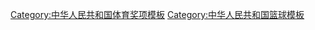 {{Navbox
|name = 新中国篮球50杰
|title = [[新中国篮球运动杰出贡献奖]]（1999年5月）
|image = [[File:Flag of the People's Republic of China.svg|100px]]
|listclass = hlist
|list1 =
* [[马清盛]]
* [[王利发]]
* [[王芳 (篮球运动员)|王　芳]]
* [[王治郅]]
* [[王非|王　非]]
* [[丛学娣]]
* [[田文惠]]
* [[白金申]]
* [[刘贵乙]]
* [[匡鲁彬]]
|list2 =
* [[华炳泉]]
* [[吕长新]]
* [[孙凤武]]
* [[巩晓彬]]
* [[牟作云]]
* [[余邦基]]
* [[吴忻水]]
* [[宋晓波 (篮球运动员)|宋晓波]]
* [[张卫平 (1949年)|张卫平]]
* [[张子沛]]
|list3 =
* [[张长禄]]
* [[张立军 (篮球运动员)|张立军]]
* [[张锡山]]
* [[李少芬]]
* [[李方膺 (篮球运动员)|李方膺]]
* [[李世华]]
* [[李汉亭]]
* [[李亚光]]
* [[李昕 (篮球运动员)|李　昕]]
* [[杨伯镛]]
|list4 =
* [[杨洁 (篮球运动员)|杨　洁]]
* [[杨福鹿]]
* [[邱晨|邱　晨]]
* [[陈文彬 (篮球运动员)|陈文彬]]
* [[陈常凤]]
* [[周懿娴]]
* [[郑海霞]]
* [[修丽娟]]
* [[宫鲁鸣]]
* [[柳青 (篮球运动员)|柳　青]]
|list5 =
* [[胡卫东]]
* [[胡利德]]
* [[唐宝堃]]
* [[夏堃|夏　堃]]
* [[郭永林]]
* [[钱澄海]]
* [[黄频捷]]
* [[程世春]]
* [[蒋兴权]]
* [[穆铁柱]]
|below = 名单据《中国体育年鉴  2000》
}}<noinclude>
{{cite book|author=袁伟民(主编)|title=中国体育年鉴 2000|location=|publisher=中国体育年鉴社|year=2000|issn=1006-9615|page=524-525}}
[[Category:中华人民共和国体育奖项模板]]
[[Category:中华人民共和国篮球模板]]
</noinclude>
